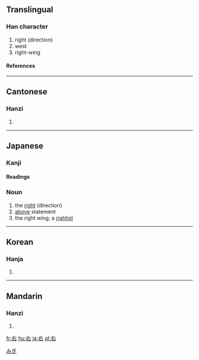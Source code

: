 ==Translingual==
===Han character===
{{Han char|rad=口|as=02|sn=5|four=4060<sub>0</sub>|canj=大口 (KR)}}
# right (direction)
# west
# right-wing
====References====
{{Han ref|kx=0173.050|dkj=03250|dj=0385.010|hdz=10569.010|uh=53F3|ud=21491|bh=A56B|bd=42347}}
----
==Cantonese==
===Hanzi===
{{yue-hanzi|jyut=|y=yau6}}
# {{defn|Cantonese}}
----
== Japanese ==
[[Category:1000_Japanese_basic_words|みぎ]]


===Kanji===
{{ja-kanji|grade=1|rs=口02}}
====Readings====
{{ja-readings|on=[[う]] (u), [[ゆう]] (yū)|kun=[[みぎ]] (migi), [[たすける]] (tasukeru)}}
=== Noun ===
{{janoun|みぎ|migi}}
# the [[right]] (direction)
# [[above]] statement
# the right wing; a [[rightist]]
----
==Korean==
===Hanja===
{{ko-hanja|hangeul=우|eumhun=오른쪽|rv=u|mr=u}}
# {{defn|Korean}}




----
==Mandarin==
===Hanzi===
{{cmn-hanzi|pin=[[yòu]] (you4)|wg=yu<sup>4</sup>}}
# {{defn|Mandarin}}

[[fr:右]]
[[hu:右]]
[[ja:右]]
[[pl:右]]